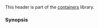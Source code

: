 {{cpp/header/title|span|notes={{mark c++20}}}}
{{cpp/header/navbar}}

This header is part of the [[cpp/container|containers]] library.

{{dsc begin}}
{{dsc h1|Classes}}
{{dsc inc|cpp/container/dsc span}}
{{dsc h1|Constants}}
{{dsc inc|cpp/container/span/dsc dynamic_extent}}
{{dsc h1|Functions}}
{{dsc inc|cpp/container/span/dsc as_bytes}}
{{dsc h2|Range access}}
{{dsc inc|cpp/iterator/dsc begin}}
{{dsc inc|cpp/iterator/dsc end}}
{{dsc inc|cpp/iterator/dsc rbegin}}
{{dsc inc|cpp/iterator/dsc rend}}
{{dsc inc|cpp/iterator/dsc size}}
{{dsc inc|cpp/iterator/dsc empty}}
{{dsc inc|cpp/iterator/dsc data}}
{{dsc end}}

===Synopsis===
{{cpp/synopsis/span}}

{{langlinks|es|ja|zh}}